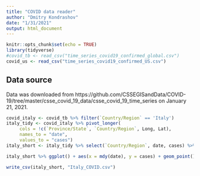 ```yaml
---
title: "COVID data reader"
author: "Dmitry Kondrashov"
date: "1/31/2021"
output: html_document
---
```


```r
knitr::opts_chunk$set(echo = TRUE)
library(tidyverse)
#covid_tb <- read_csv("time_series_covid19_confirmed_global.csv")
covid_us <- read_csv("time_series_covid19_confirmed_US.csv")
```
## Data source

Data was downloaded from https://github.com/CSSEGISandData/COVID-19/tree/master/csse_covid_19_data/csse_covid_19_time_series on January 21, 2021.

```r
covid_italy <- covid_tb %>% filter(`Country/Region` == 'Italy')
italy_tidy <- covid_italy %>% pivot_longer(
     cols = !c(`Province/State`, `Country/Region`, Long, Lat), 
     names_to = "date", 
     values_to = "cases")
italy_short <- italy_tidy %>% select(`Country/Region`, date, cases) %>%  filter (mdy(date) %in% seq(ymd('2020-02-01'),ymd('2020-03-29'), by = 'days')) 
```

```r
italy_short %>% ggplot() + aes(x = mdy(date), y = cases) + geom_point()
```
```r
write_csv(italy_short, "Italy_COVID.csv")
```

